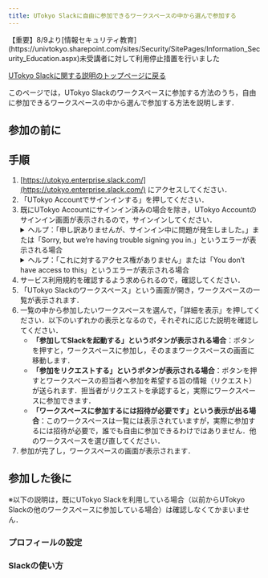```yaml
---
title: UTokyo Slackに自由に参加できるワークスペースの中から選んで参加する
---
```


<div class="box--alert box--important">
  <a>【重要】8/9より[情報セキュリティ教育](https://univtokyo.sharepoint.com/sites/Security/SitePages/Information_Security_Education.aspx)未受講者に対して利用停止措置を行いました</a>
</div>

[UTokyo Slackに関する説明のトップページに戻る](/slack/)

このページでは，UTokyo Slackのワークスペースに参加する方法のうち，自由に参加できるワークスペースの中から選んで参加する方法を説明します．

## 参加の前に

<Before />

## 手順

1. [https://utokyo.enterprise.slack.com/](https://utokyo.enterprise.slack.com/) にアクセスしてください．
1. 「UTokyo Accountでサインインする」を押してください．
1. 既にUTokyo Accountにサインイン済みの場合を除き，UTokyo Accountのサインイン画面が表示されるので，サインインしてください．
    <details>
       <summary>ヘルプ：「申し訳ありませんが、サインイン中に問題が発生しました。」または「Sorry, but we’re having trouble signing you in.」というエラーが表示される場合</summary>
       UTokyo Slackの利用に必要な，情報セキュリティ教育の受講が完了していない可能性があります．<a href="https://univtokyo.sharepoint.com/sites/Security/SitePages/Information_Security_Education.aspx">情報セキュリティ教育のページ</a>を確認し，確認テストに合格してください．テストに合格するとその結果が即座にシステムに反映されます．
        <div>それでもうまくいかなければ，<a href="/support/">サポート窓口</a>に相談してください．</div>
    </details>
    <details>
       <summary>ヘルプ：「これに対するアクセス権がありません」または「You don’t have access to this」というエラーが表示される場合</summary>
        UTokyo Slackの利用に必要な<a href="/utokyo_account/mfa/">UTokyo Accountの多要素認証</a>の申請およびその反映が完了していない可能性があります．「<strong><a href="/utokyo_account/mfa/initial">UTokyo Account多要素認証の初期設定手順</a></strong>」を<strong>最後の「手順4：多要素認証の利用を申請する」まで確実に</strong>行って，UTokyo Accountの多要素認証を有効化してください．その後，多要素認証の設定が<strong>システムに反映されるまで約40分かかるので，それまでしばらくお待ちください</strong>．
        <div>それでもうまくいかなければ，<a href="/support/">サポート窓口</a>に相談してください．</div> 
    </details>
1. サービス利用規約を確認するよう求められるので，確認してください．
1. 「UTokyo Slackのワークスペース」という画面が開き，ワークスペースの一覧が表示されます．
1. 一覧の中から参加したいワークスペースを選んで，「詳細を表示」を押してください．以下のいずれかの表示となるので，それぞれに応じた説明を確認してください．
    - **「参加してSlackを起動する」というボタンが表示される場合**：ボタンを押すと，ワークスペースに参加し，そのままワークスペースの画面に移動します．
    - **「参加をリクエストする」というボタンが表示される場合**：ボタンを押すとワークスペースの担当者へ参加を希望する旨の情報（リクエスト）が送られます．担当者がリクエストを承認すると，実際にワークスペースに参加できます．
    - **「ワークスペースに参加するには招待が必要です」という表示が出る場合**：このワークスペースは一覧には表示されていますが，実際に参加するには招待が必要で，誰でも自由に参加できるわけではありません．他のワークスペースを選び直してください．
1. 参加が完了し，ワークスペースの画面が表示されます．

## 参加した後に

※以下の説明は，既にUTokyo Slackを利用している場合（以前からUTokyo Slackの他のワークスペースに参加している場合）は確認しなくてかまいません．

### プロフィールの設定

<Profile />

### Slackの使い方

<Tutorial />
